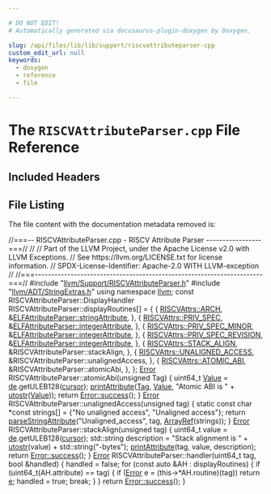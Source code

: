 ```yaml
---

# DO NOT EDIT!
# Automatically generated via docusaurus-plugin-doxygen by Doxygen.

slug: /api/files/lib/lib/support/riscvattributeparser-cpp
custom_edit_url: null
keywords:
  - doxygen
  - reference
  - file

---
```





# The `RISCVAttributeParser.cpp` File Reference

<DoxygenPage pluginConfig={pluginConfig}>



## Included Headers

<IncludesList>
<IncludesListItem
  filePath="llvm/Support/RISCVAttributeParser.h"
  permalink="/docs/api/files/include/include/llvm/include/llvm/support/riscvattributeparser-h"
  isLocal="true" />
<IncludesListItem
  filePath="llvm/ADT/StringExtras.h"
  permalink="/docs/api/files/include/include/llvm/include/llvm/adt/stringextras-h"
  isLocal="true" />
</IncludesList>


## File Listing

The file content with the documentation metadata removed is:

<ProgramListing>

<Link id="l00001" /><CodeLine lineNumber="1"><Highlight kind="comment">//===-- RISCVAttributeParser.cpp - RISCV Attribute Parser -----------------===//</Highlight><Highlight kind="normal"></Highlight></CodeLine>
<Link id="l00002" /><CodeLine lineNumber="2"><Highlight kind="normal"></Highlight><Highlight kind="comment">//</Highlight><Highlight kind="normal"></Highlight></CodeLine>
<Link id="l00003" /><CodeLine lineNumber="3"><Highlight kind="normal"></Highlight><Highlight kind="comment">// Part of the LLVM Project, under the Apache License v2.0 with LLVM Exceptions.</Highlight><Highlight kind="normal"></Highlight></CodeLine>
<Link id="l00004" /><CodeLine lineNumber="4"><Highlight kind="normal"></Highlight><Highlight kind="comment">// See https://llvm.org/LICENSE.txt for license information.</Highlight><Highlight kind="normal"></Highlight></CodeLine>
<Link id="l00005" /><CodeLine lineNumber="5"><Highlight kind="normal"></Highlight><Highlight kind="comment">// SPDX-License-Identifier: Apache-2.0 WITH LLVM-exception</Highlight><Highlight kind="normal"></Highlight></CodeLine>
<Link id="l00006" /><CodeLine lineNumber="6"><Highlight kind="normal"></Highlight><Highlight kind="comment">//</Highlight><Highlight kind="normal"></Highlight></CodeLine>
<Link id="l00007" /><CodeLine lineNumber="7"><Highlight kind="normal"></Highlight><Highlight kind="comment">//===----------------------------------------------------------------------===//</Highlight><Highlight kind="normal"></Highlight></CodeLine>
<Link id="l00008" /><CodeLine lineNumber="8"><Highlight kind="normal"></Highlight></CodeLine>
<Link id="l00009" /><CodeLine lineNumber="9"><Highlight kind="normal"></Highlight><Highlight kind="preprocessor">#include &quot;<a href="/docs/api/files/include/include/llvm/include/llvm/support/riscvattributeparser-h">llvm/Support/RISCVAttributeParser.h</a>&quot;</Highlight><Highlight kind="normal"></Highlight></CodeLine>
<Link id="l00010" /><CodeLine lineNumber="10"><Highlight kind="normal"></Highlight><Highlight kind="preprocessor">#include &quot;<a href="/docs/api/files/include/include/llvm/include/llvm/adt/stringextras-h">llvm/ADT/StringExtras.h</a>&quot;</Highlight><Highlight kind="normal"></Highlight></CodeLine>
<Link id="l00011" /><CodeLine lineNumber="11"><Highlight kind="normal"></Highlight></CodeLine>
<Link id="l00012" /><CodeLine lineNumber="12"><Highlight kind="normal"></Highlight><Highlight kind="keyword">using namespace </Highlight><Highlight kind="normal"><a href="/docs/api/namespaces/llvm">llvm</a>;</Highlight></CodeLine>
<Link id="l00013" /><CodeLine lineNumber="13"><Highlight kind="normal"></Highlight></CodeLine>
<Link id="l00014" /><CodeLine lineNumber="14"><Highlight kind="normal"></Highlight><Highlight kind="keyword">const</Highlight><Highlight kind="normal"> RISCVAttributeParser::DisplayHandler</Highlight></CodeLine>
<Link id="l00015" /><CodeLine lineNumber="15"><Highlight kind="normal">    RISCVAttributeParser::displayRoutines&#91;&#93; = &#123;</Highlight></CodeLine>
<Link id="l00016" /><CodeLine lineNumber="16"><Highlight kind="normal">        &#123;</Highlight></CodeLine>
<Link id="l00017" /><CodeLine lineNumber="17"><Highlight kind="normal">            <a href="/docs/api/namespaces/llvm/riscvattrs/#ac0e6d65dbd5acd98356e49a2ea9c4e72a0100b4efc71f09c9d6a16d6f32ff9daa">RISCVAttrs::ARCH</a>,</Highlight></CodeLine>
<Link id="l00018" /><CodeLine lineNumber="18"><Highlight kind="normal">            &amp;<a href="/docs/api/classes/llvm/elfattributeparser/#a8125ecaffe4cb18a746e29ec30bc74c5">ELFAttributeParser::stringAttribute</a>,</Highlight></CodeLine>
<Link id="l00019" /><CodeLine lineNumber="19"><Highlight kind="normal">        &#125;,</Highlight></CodeLine>
<Link id="l00020" /><CodeLine lineNumber="20"><Highlight kind="normal">        &#123;</Highlight></CodeLine>
<Link id="l00021" /><CodeLine lineNumber="21"><Highlight kind="normal">            <a href="/docs/api/namespaces/llvm/riscvattrs/#ac0e6d65dbd5acd98356e49a2ea9c4e72a8f3410f163016d35c79393fb044ed47b">RISCVAttrs::PRIV&#95;SPEC</a>,</Highlight></CodeLine>
<Link id="l00022" /><CodeLine lineNumber="22"><Highlight kind="normal">            &amp;<a href="/docs/api/classes/llvm/elfattributeparser/#a3e050c88f97b0583ca8a9ccb9df7f9af">ELFAttributeParser::integerAttribute</a>,</Highlight></CodeLine>
<Link id="l00023" /><CodeLine lineNumber="23"><Highlight kind="normal">        &#125;,</Highlight></CodeLine>
<Link id="l00024" /><CodeLine lineNumber="24"><Highlight kind="normal">        &#123;</Highlight></CodeLine>
<Link id="l00025" /><CodeLine lineNumber="25"><Highlight kind="normal">            <a href="/docs/api/namespaces/llvm/riscvattrs/#ac0e6d65dbd5acd98356e49a2ea9c4e72a042be5b3857670a0e3e0dace53a79601">RISCVAttrs::PRIV&#95;SPEC&#95;MINOR</a>,</Highlight></CodeLine>
<Link id="l00026" /><CodeLine lineNumber="26"><Highlight kind="normal">            &amp;<a href="/docs/api/classes/llvm/elfattributeparser/#a3e050c88f97b0583ca8a9ccb9df7f9af">ELFAttributeParser::integerAttribute</a>,</Highlight></CodeLine>
<Link id="l00027" /><CodeLine lineNumber="27"><Highlight kind="normal">        &#125;,</Highlight></CodeLine>
<Link id="l00028" /><CodeLine lineNumber="28"><Highlight kind="normal">        &#123;</Highlight></CodeLine>
<Link id="l00029" /><CodeLine lineNumber="29"><Highlight kind="normal">            <a href="/docs/api/namespaces/llvm/riscvattrs/#ac0e6d65dbd5acd98356e49a2ea9c4e72af86ac73473544636443d9eb261b81911">RISCVAttrs::PRIV&#95;SPEC&#95;REVISION</a>,</Highlight></CodeLine>
<Link id="l00030" /><CodeLine lineNumber="30"><Highlight kind="normal">            &amp;<a href="/docs/api/classes/llvm/elfattributeparser/#a3e050c88f97b0583ca8a9ccb9df7f9af">ELFAttributeParser::integerAttribute</a>,</Highlight></CodeLine>
<Link id="l00031" /><CodeLine lineNumber="31"><Highlight kind="normal">        &#125;,</Highlight></CodeLine>
<Link id="l00032" /><CodeLine lineNumber="32"><Highlight kind="normal">        &#123;</Highlight></CodeLine>
<Link id="l00033" /><CodeLine lineNumber="33"><Highlight kind="normal">            <a href="/docs/api/namespaces/llvm/riscvattrs/#ac0e6d65dbd5acd98356e49a2ea9c4e72a35adc9b32c5d6aafb557089b94f65405">RISCVAttrs::STACK&#95;ALIGN</a>,</Highlight></CodeLine>
<Link id="l00034" /><CodeLine lineNumber="34"><Highlight kind="normal">            &amp;RISCVAttributeParser::stackAlign,</Highlight></CodeLine>
<Link id="l00035" /><CodeLine lineNumber="35"><Highlight kind="normal">        &#125;,</Highlight></CodeLine>
<Link id="l00036" /><CodeLine lineNumber="36"><Highlight kind="normal">        &#123;</Highlight></CodeLine>
<Link id="l00037" /><CodeLine lineNumber="37"><Highlight kind="normal">            <a href="/docs/api/namespaces/llvm/riscvattrs/#ac0e6d65dbd5acd98356e49a2ea9c4e72ace72d01296c55f4885fbdefb87892871">RISCVAttrs::UNALIGNED&#95;ACCESS</a>,</Highlight></CodeLine>
<Link id="l00038" /><CodeLine lineNumber="38"><Highlight kind="normal">            &amp;RISCVAttributeParser::unalignedAccess,</Highlight></CodeLine>
<Link id="l00039" /><CodeLine lineNumber="39"><Highlight kind="normal">        &#125;,</Highlight></CodeLine>
<Link id="l00040" /><CodeLine lineNumber="40"><Highlight kind="normal">        &#123;</Highlight></CodeLine>
<Link id="l00041" /><CodeLine lineNumber="41"><Highlight kind="normal">            <a href="/docs/api/namespaces/llvm/riscvattrs/#ac0e6d65dbd5acd98356e49a2ea9c4e72a4794d2bd27775559be203df4503d3880">RISCVAttrs::ATOMIC&#95;ABI</a>,</Highlight></CodeLine>
<Link id="l00042" /><CodeLine lineNumber="42"><Highlight kind="normal">            &amp;RISCVAttributeParser::atomicAbi,</Highlight></CodeLine>
<Link id="l00043" /><CodeLine lineNumber="43"><Highlight kind="normal">        &#125;,</Highlight></CodeLine>
<Link id="l00044" /><CodeLine lineNumber="44"><Highlight kind="normal">&#125;;</Highlight></CodeLine>
<Link id="l00045" /><CodeLine lineNumber="45"><Highlight kind="normal"></Highlight></CodeLine>
<Link id="l00046" /><CodeLine lineNumber="46"><Highlight kind="normal"><a href="/docs/api/classes/llvm/error">Error</a> RISCVAttributeParser::atomicAbi(</Highlight><Highlight kind="keywordtype">unsigned</Highlight><Highlight kind="normal"> Tag) &#123;</Highlight></CodeLine>
<Link id="l00047" /><CodeLine lineNumber="47"><Highlight kind="normal">  uint64&#95;t <a href="/docs/api/namespaces/llvm/#a066e2a31a13d6520e52ae1944f194662">Value</a> = <a href="/docs/api/classes/llvm/elfattributeparser/#aa099e08a0997abcb0f937dffb3957418">de</a>.getULEB128(<a href="/docs/api/classes/llvm/elfattributeparser/#a450168715df2bd34e4977ecff04bde9c">cursor</a>);</Highlight></CodeLine>
<Link id="l00048" /><CodeLine lineNumber="48"><Highlight kind="normal">  <a href="/docs/api/classes/llvm/elfattributeparser/#adf641c6eb9421f15fc9015e7032b71fb">printAttribute</a>(<a href="/docs/api/namespaces/llvm/#ac226f3d2b9ca090171a8e0a8cb92c343ac101058e7ea21bbbf2a5ac893088e90b">Tag</a>, <a href="/docs/api/namespaces/llvm/#a066e2a31a13d6520e52ae1944f194662">Value</a>, </Highlight><Highlight kind="stringliteral">&quot;Atomic ABI is &quot;</Highlight><Highlight kind="normal"> + <a href="/docs/api/namespaces/llvm/#a41972fe6f3fab862543b7b835a714f9b">utostr</a>(<a href="/docs/api/namespaces/llvm/#a066e2a31a13d6520e52ae1944f194662">Value</a>));</Highlight></CodeLine>
<Link id="l00049" /><CodeLine lineNumber="49"><Highlight kind="normal">  </Highlight><Highlight kind="keywordflow">return</Highlight><Highlight kind="normal"> <a href="/docs/api/classes/llvm/error/#a4dfd0813c3d0e0a30439b5a3e9196b59">Error::success</a>();</Highlight></CodeLine>
<Link id="l00050" /><CodeLine lineNumber="50"><Highlight kind="normal">&#125;</Highlight></CodeLine>
<Link id="l00051" /><CodeLine lineNumber="51"><Highlight kind="normal"></Highlight></CodeLine>
<Link id="l00052" /><CodeLine lineNumber="52"><Highlight kind="normal"><a href="/docs/api/classes/llvm/error">Error</a> RISCVAttributeParser::unalignedAccess(</Highlight><Highlight kind="keywordtype">unsigned</Highlight><Highlight kind="normal"> tag) &#123;</Highlight></CodeLine>
<Link id="l00053" /><CodeLine lineNumber="53"><Highlight kind="normal">  </Highlight><Highlight kind="keyword">static</Highlight><Highlight kind="normal"> </Highlight><Highlight kind="keyword">const</Highlight><Highlight kind="normal"> </Highlight><Highlight kind="keywordtype">char</Highlight><Highlight kind="normal"> &#42;</Highlight><Highlight kind="keyword">const</Highlight><Highlight kind="normal"> strings&#91;&#93; = &#123;</Highlight><Highlight kind="stringliteral">&quot;No unaligned access&quot;</Highlight><Highlight kind="normal">,</Highlight></CodeLine>
<Link id="l00054" /><CodeLine lineNumber="54"><Highlight kind="normal">                                        </Highlight><Highlight kind="stringliteral">&quot;Unaligned access&quot;</Highlight><Highlight kind="normal">&#125;;</Highlight></CodeLine>
<Link id="l00055" /><CodeLine lineNumber="55"><Highlight kind="normal">  </Highlight><Highlight kind="keywordflow">return</Highlight><Highlight kind="normal"> <a href="/docs/api/classes/llvm/elfattributeparser/#abf992f403d584a1d6b24de79a3a658b5">parseStringAttribute</a>(</Highlight><Highlight kind="stringliteral">&quot;Unaligned&#95;access&quot;</Highlight><Highlight kind="normal">, tag, <a href="/docs/api/namespaces/llvm/#ab9c6b351507d3c0730f4290919d43a12">ArrayRef</a>(strings));</Highlight></CodeLine>
<Link id="l00056" /><CodeLine lineNumber="56"><Highlight kind="normal">&#125;</Highlight></CodeLine>
<Link id="l00057" /><CodeLine lineNumber="57"><Highlight kind="normal"></Highlight></CodeLine>
<Link id="l00058" /><CodeLine lineNumber="58"><Highlight kind="normal"><a href="/docs/api/classes/llvm/error">Error</a> RISCVAttributeParser::stackAlign(</Highlight><Highlight kind="keywordtype">unsigned</Highlight><Highlight kind="normal"> tag) &#123;</Highlight></CodeLine>
<Link id="l00059" /><CodeLine lineNumber="59"><Highlight kind="normal">  uint64&#95;t value = <a href="/docs/api/classes/llvm/elfattributeparser/#aa099e08a0997abcb0f937dffb3957418">de</a>.getULEB128(<a href="/docs/api/classes/llvm/elfattributeparser/#a450168715df2bd34e4977ecff04bde9c">cursor</a>);</Highlight></CodeLine>
<Link id="l00060" /><CodeLine lineNumber="60"><Highlight kind="normal">  std::string description =</Highlight></CodeLine>
<Link id="l00061" /><CodeLine lineNumber="61"><Highlight kind="normal">      </Highlight><Highlight kind="stringliteral">&quot;Stack alignment is &quot;</Highlight><Highlight kind="normal"> + <a href="/docs/api/namespaces/llvm/#a41972fe6f3fab862543b7b835a714f9b">utostr</a>(value) + std::string(</Highlight><Highlight kind="stringliteral">&quot;-bytes&quot;</Highlight><Highlight kind="normal">);</Highlight></CodeLine>
<Link id="l00062" /><CodeLine lineNumber="62"><Highlight kind="normal">  <a href="/docs/api/classes/llvm/elfattributeparser/#adf641c6eb9421f15fc9015e7032b71fb">printAttribute</a>(tag, value, description);</Highlight></CodeLine>
<Link id="l00063" /><CodeLine lineNumber="63"><Highlight kind="normal">  </Highlight><Highlight kind="keywordflow">return</Highlight><Highlight kind="normal"> <a href="/docs/api/classes/llvm/error/#a4dfd0813c3d0e0a30439b5a3e9196b59">Error::success</a>();</Highlight></CodeLine>
<Link id="l00064" /><CodeLine lineNumber="64"><Highlight kind="normal">&#125;</Highlight></CodeLine>
<Link id="l00065" /><CodeLine lineNumber="65"><Highlight kind="normal"></Highlight></CodeLine>
<Link id="l00066" /><CodeLine lineNumber="66"><Highlight kind="normal"><a href="/docs/api/classes/llvm/error">Error</a> RISCVAttributeParser::handler(uint64&#95;t tag, </Highlight><Highlight kind="keywordtype">bool</Highlight><Highlight kind="normal"> &amp;handled) &#123;</Highlight></CodeLine>
<Link id="l00067" /><CodeLine lineNumber="67"><Highlight kind="normal">  handled = </Highlight><Highlight kind="keyword">false</Highlight><Highlight kind="normal">;</Highlight></CodeLine>
<Link id="l00068" /><CodeLine lineNumber="68"><Highlight kind="normal">  </Highlight><Highlight kind="keywordflow">for</Highlight><Highlight kind="normal"> (</Highlight><Highlight kind="keyword">const</Highlight><Highlight kind="normal"> </Highlight><Highlight kind="keyword">auto</Highlight><Highlight kind="normal"> &amp;AH : displayRoutines) &#123;</Highlight></CodeLine>
<Link id="l00069" /><CodeLine lineNumber="69"><Highlight kind="normal">    </Highlight><Highlight kind="keywordflow">if</Highlight><Highlight kind="normal"> (uint64&#95;t(AH.attribute) == tag) &#123;</Highlight></CodeLine>
<Link id="l00070" /><CodeLine lineNumber="70"><Highlight kind="normal">      </Highlight><Highlight kind="keywordflow">if</Highlight><Highlight kind="normal"> (<a href="/docs/api/namespaces/llvm/#ac226f3d2b9ca090171a8e0a8cb92c343a902b0d55fddef6f8d651fe1035b7d4bd">Error</a> e = (this-&gt;&#42;AH.routine)(tag))</Highlight></CodeLine>
<Link id="l00071" /><CodeLine lineNumber="71"><Highlight kind="normal">        </Highlight><Highlight kind="keywordflow">return</Highlight><Highlight kind="normal"> <a href="/docs/api/namespaces/llvm/numbers/#a92f4283d4e0e2ea1776894b3ae93640f">e</a>;</Highlight></CodeLine>
<Link id="l00072" /><CodeLine lineNumber="72"><Highlight kind="normal">      handled = </Highlight><Highlight kind="keyword">true</Highlight><Highlight kind="normal">;</Highlight></CodeLine>
<Link id="l00073" /><CodeLine lineNumber="73"><Highlight kind="normal">      </Highlight><Highlight kind="keywordflow">break</Highlight><Highlight kind="normal">;</Highlight></CodeLine>
<Link id="l00074" /><CodeLine lineNumber="74"><Highlight kind="normal">    &#125;</Highlight></CodeLine>
<Link id="l00075" /><CodeLine lineNumber="75"><Highlight kind="normal">  &#125;</Highlight></CodeLine>
<Link id="l00076" /><CodeLine lineNumber="76"><Highlight kind="normal"></Highlight></CodeLine>
<Link id="l00077" /><CodeLine lineNumber="77"><Highlight kind="normal">  </Highlight><Highlight kind="keywordflow">return</Highlight><Highlight kind="normal"> <a href="/docs/api/classes/llvm/error/#a4dfd0813c3d0e0a30439b5a3e9196b59">Error::success</a>();</Highlight></CodeLine>
<Link id="l00078" /><CodeLine lineNumber="78"><Highlight kind="normal">&#125;</Highlight></CodeLine>

</ProgramListing>


</DoxygenPage>
